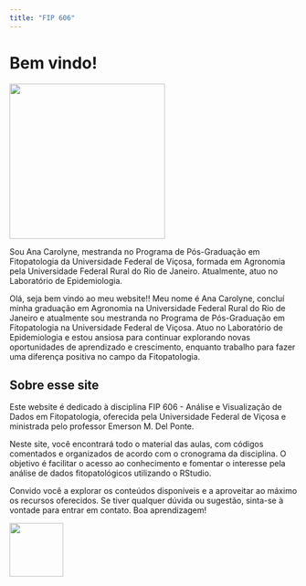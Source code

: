 ```yaml
---
title: "FIP 606"
---
```


# **Bem vindo!**

![](images/Design_sem_nome-removebg-preview.png){fig-align="center" width="272"}

Sou Ana Carolyne, mestranda no Programa de Pós-Graduação em Fitopatologia da Universidade Federal de Viçosa, formada em Agronomia pela Universidade Federal Rural do Rio de Janeiro. Atualmente, atuo no Laboratório de Epidemiologia.

Olá, seja bem vindo ao meu website!! Meu nome é Ana Carolyne, concluí minha graduação em Agronomia na Universidade Federal Rural do Rio de Janeiro e atualmente sou mestranda no Programa de Pós-Graduação em Fitopatologia na Universidade Federal de Viçosa. Atuo no Laboratório de Epidemiologia e estou ansiosa para continuar explorando novas oportunidades de aprendizado e crescimento, enquanto trabalho para fazer uma diferença positiva no campo da Fitopatologia.

## Sobre esse site

Este website é dedicado à disciplina FIP 606 - Análise e Visualização de Dados em Fitopatologia, oferecida pela Universidade Federal de Viçosa e ministrada pelo professor Emerson M. Del Ponte.

Neste site, você encontrará todo o material das aulas, com códigos comentados e organizados de acordo com o cronograma da disciplina. O objetivo é facilitar o acesso ao conhecimento e fomentar o interesse pela análise de dados fitopatológicos utilizando o RStudio.

Convido você a explorar os conteúdos disponíveis e a aproveitar ao máximo os recursos oferecidos. Se tiver qualquer dúvida ou sugestão, sinta-se à vontade para entrar em contato. Boa aprendizagem!

![](images/icon.png){fig-align="center" width="94"}
